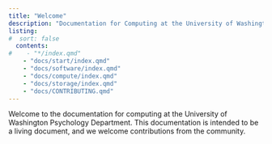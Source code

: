 ```yaml
---
title: "Welcome"
description: "Documentation for Computing at the University of Washington Psychology Department"
listing:
#  sort: false
  contents:
#    - "*/index.qmd"
    - "docs/start/index.qmd"
    - "docs/software/index.qmd"
    - "docs/compute/index.qmd"
    - "docs/storage/index.qmd"
    - "docs/CONTRIBUTING.qmd"
---
```


Welcome to the documentation for computing at the University of Washington Psychology Department. This documentation is intended to be a living document, and we welcome contributions from the community.
